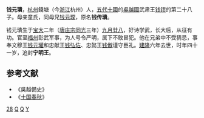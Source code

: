 '''钱元璝'''，[[杭州|杭州]]錢塘（今[[浙江|浙江]]杭州）人，[[五代十國|五代十國]]的[[吳越國|吳越國]]武肃王[[钱镠|钱镠]]的第二十八子。母亲童氏，同母兄[[钱元琛|钱元琛]]，原名'''钱传璝'''。

钱元璝生于[[宝大|宝大]]二年（[[唐庄宗|唐庄宗]][[同光|同光]]三年）[[九月廿八|九月廿八]]，好诗学武，长大后，从征有功。官至[[福州|福州]]彰武军事，为人号令严明，属下不敢冒犯。他在兄弟中不受猜忌，事奉文穆王[[钱元瓘|钱元瓘]]和忠献王[[钱弘佐|钱弘佐]]、忠懿王[[钱俶|钱俶]]谨守臣礼。[[建隆|建隆]]六年去世，时年四十一岁，追封'''宁明王'''。

==参考文献==
*《吳越備史》
*《[[十国春秋|十国春秋]]》

[[Category:钱镠儿子|28]]
[[Category:五代十国官员|Q]]
[[Category:杭州人|Q]]
[[Category:钱姓|Y]]